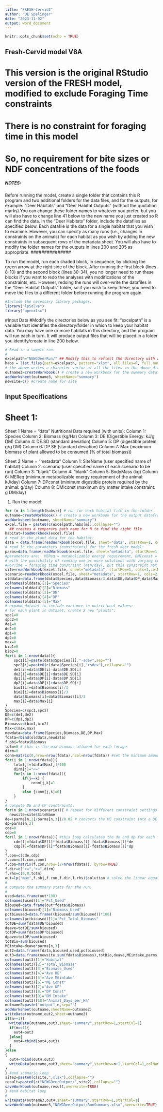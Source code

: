 ```yaml
---
title: "FRESH-Cervid2"
author: "DE Spalinger"
date: "2023-11-02"
output: word_document
---
```


```r
knitr::opts_chunk$set(echo = TRUE)
```

## Fresh-Cervid model V8A
# This version is the original RStudio version of the FRESH model, modified to exclude Foraging Time constraints
# There is no constraint for foraging time in this model
# So, no requirement for bite sizes or NDF concentrations of the foods


#################
#####  NOTES:
################

Before running the model, create a single folder that contains this R program and two additional folders for the data files, and for the outputs, for example:
 "Deer Habitats" and "Deer Habitat Outputs" (without the quotation marks).You can change these folder names to whatever you prefer, but you will also have to change line 41 below to the new name you just created so R can find the data.  In the "Deer Habitats" folder, include the datafiles as specified below.  Each datafile is the data for a single habitat that you wish to examine. However, you can specify as many runs (i.e., changes in constraints on the animals) for each habitat as you wish by adding the new constraints in subsequent rows of the metadata sheet.
 You will also have to modify the folder names for the outputs in lines 200 and 205 as appropriate. 
###############

To run the model, run each shaded block, in sequence, by clicking the green arrow at the right side of the block.  After running the first block (lines 8-10) and the second block (lines 30-34), you no longer need to run these blocks if you want to redo the analyses with modifications of the constraints, etc.  However, redoing the runs will over-write the datafiles in the "Deer Habitat Outputs" folder, so if you wish to keep these, you need to move the files to a different folder before running the program again.


```r
#Include the necessary library packages:
library("lpSolve")
library("openxlsx")
```
#Input Data
#Modify the directories below as you see fit:  "excelpath" is a variable that identifies the directory/folder in which to keep your habitat data.  You may have one or more habitats in this directory, and the program will run each in turn.  It will produce output files that will be placed in a folder you identify/create in line 200 below.

```r
# Read in a sample run:
#
excelpath="NEWGDeerRun/" ## Modify this to reflect the directory with all files to be analyzed
habs = list.files(path=excelpath, pattern="xlsx", all.files=F, full.names=F, recursive=FALSE, ignore.case=T,include.dirs=FALSE)  ## If using convert XLS, ignore.case must be TRUE
# the above writes a character vector of all the files in the above dir
outname3=createWorkbook() # create a new workbook for the summary dataframe of all habitats
addWorksheet(outname3, sheetName="summary")
newsite=c() #create name for site

```

## Input Specifications
# Sheet 1:
  Sheet 1 Name = "data"
  Nutritional Data required (with units):
    Column 1: Species
    Column 2: Biomass (kg/Ha)
    Column 3: DE (Digestible Energy: kJ/g DM)
    Column 4: DE.SD (standard deviation)
    Column 5: DP (digestible protein: g/g DM)
    Column 6: DP.SE (standard deviation)
    Column 7: Max (maximum biomass of plant allowed to be consumed (% of total biomass))
  
  Sheet 2 Name = "metadata"
    Column 1: SiteName (user specified name of habitat)
    Column 2: scenario (user specified name of each scenario to be run)
    Column 3: "blank"
    Column 4: "blank"
    Column 5: BodyMass (kg)
    Column 6: MEReq (minimum metabolizable energy requirement of the animal: kJ/day)
    Column 7: DPconst (minimum digestible protein required by the animal: g/day)
    Column 8: DMIconst (maximum dry matter intake constraint: g DM/day)
    
#. Run the model:
```r
for (m in 1:length(habs)){ # run for each habitat file in the folder
outname=createWorkbook() # create a new workbook for the output dataframe of each habitat run
addWorksheet(outname, sheetName="summary")
excel.file = paste0(c(excelpath,habs[m]),collapse="")
  ## creates a temporary path name for R to find the right file
habitat=loadWorkbook(excel.file)
# read in the plant data for the habitat:
data = data.frame(readWorkbook(excel.file, sheet="data", startRow=1, colNames=TRUE))
# read in the parameters (constraints) for the fresh deer model:
parms=data.frame(readWorkbook(excel.file, sheet="metadata", startRow=1, cols=c(4:6),colNames=TRUE))
#parameters are:  MEReq = metabolizable energy requirement, DMIconst = the dry matter intake constraint,  and DPconst = the digestible protein constraint
# with the possibility of running one or more solutions with varying constraints
#ForTime = foraging time constraint (min/day), but this constraint not implemented in this version
site=readWorkbook(excel.file, sheet="metadata", startRow=1, cols=1,colNames=TRUE) # reads in the site name for this run
scenario=readWorkbook(excel.file, sheet="metadata", startRow=1, cols=2,colNames=TRUE) # reads in the Scenarios for this run
olddata=data.frame(data$Species,data$Biomass/3,data$DE,data$DP,data$Max)
colnames(olddata)[1]="Species"
colnames(olddata)[2]="Biomass"
colnames(olddata)[3]="DE"
colnames(olddata)[4]="DP"
colnames(olddata)[5]="Max"
# expand dataset to include variance in nutritional values:
# for each plant in dataset, create 2 new "plants":
spc1=0
spc2=0
de1=0
de2=0
dp1=0
dp2=0
max=0
bio1=0
bio2=0
for(i in 1:nrow(data)){
	spc1[i]=paste(data$Species[i],"-sdev",sep="")
	spc2[i]=paste0(c(data$Species[i],"+sdev"),collapse="")
	de1[i]=data$DE[i]-data$DE.SD[i]
	de2[i]=data$DE[i]+data$DE.SD[i]
	dp1[i]=data$DP[i]-data$DP.SD[i]
	dp2[i]=data$DP[i]+data$DP.SD[i]
	bio1[i]=data$Biomass[i]/3
	bio2[i]=data$Biomass[i]/3
	data$Biomass[i]=data$Biomass[i]/3
	max[i]=data$Max[i]	
}
Species=c(spc1,spc2)
DE=c(de1,de2)
DP=c(dp1,dp2)
Biomass=c(bio1,bio2)
Max=c(max,max)
newdata=data.frame(Species,Biomass,DE,DP,Max)
fdata=rbind(olddata,newdata)
f.obj=fdata$Biomass
totm=0 # this is the max biomass allowed for each forage
dirm=0
conm=matrix(0,nrow=nrow(fdata),ncol=nrow(fdata)) #set the minimum amount allowed for any forage
for(j in 1:nrow(fdata)){
	totm[j]=fdata$Max[j]/100
	dirm[j]="<="
	for(k in 1:nrow(fdata)){
		if(j==k) {
			conm[j,k]=1
		}
		else {conm[j,k]=0}
	}
}
# compute DE and CP constraints:
for(n in 1:nrow(scenario)){	# repeat for different constraint settings in each habitat
  newsite=site$SiteName
de=(parms[n,1]/parms[n,3])/0.82 # converts the ME constraint into a DE constraint, assuming a metabolizable energy coefficient of 0.82
dp=parms[n,2]
cde=0
cdp=0
for(l in 1:nrow(fdata)){ #this loop calculates the de and dp for each food relative to the constrained requirements
	cde[l]=fdata$DE[l]*fdata$Biomass[l]-fdata$Biomass[l]*de
	cdp[l]=fdata$DP[l]*fdata$Biomass[l]-fdata$Biomass[l]*dp
}
f.con=c(cde,cdp)
f.con=c(f.con,conm)
f.con=matrix(f.con,nrow=(2+nrow(fdata)), byrow=TRUE)
f.dir=c(">=",">=",dirm)
f.rhs=c(0,0,totm)
out=lp("max",f.obj,f.con,f.dir,f.rhs)$solution # solve the linear equations
#
# compute the summary stats for the run:
#
used=data.frame(out*100)
colnames(used)[1]="Pct_Used"
bioused=data.frame(out*fdata$Biomass)
colnames(bioused)[1]="Biomass_Used"
pctbioused=data.frame((bioused/sum(bioused))*100)
colnames(pctbioused)[1]="Pct_Total_Biomass"
totDE=sum(fdata$DE*bioused)
deave=totDE/sum(bioused)
totDP=sum(fdata$DP*bioused)
dpave=totDP/sum(bioused)
totBio=sum(bioused)
MEintake=deave*parms[n,3]
out2=data.frame(fdata,bioused,used,pctbioused)
out3=data.frame(newsite,sum(fdata$Biomass),totBio,deave,MEintake,parms[n,1],dpave,parms[n,2],parms[n,3],totBio/(parms[n,3]/1000))
colnames(out3)[1]="Habitat"
colnames(out3)[2]="Total_Biomass"
colnames(out3)[3]="Biomass_Used"
colnames(out3)[4]="Ave DE"
colnames(out3)[5]="Ave MEintake"
colnames(out3)[6]="ME Const"
colnames(out3)[7]="Ave DP"
colnames(out3)[8]="DP Const"
colnames(out3)[9]="DM Intake"
colnames(out3)[10]="Animal_Days_per_Ha"
outname2=paste("output",n,sep="")
addWorksheet(outname,sheetName=outname2)
writeData(outname,out2,sheet=outname2)
if(n==1){
  writeData(outname,out3,sheet="summary",startRow=1,startCol=1)
  if(m==1){
    out4=out3
  }else{
    out4=rbind(out4,out3)
  }
}else
{
  out4=rbind(out4,out3)
  writeData(outname,out3,sheet="summary",startRow=n+1,startCol=1,colNames=FALSE)
}
} #end scenario loop
site2=paste0(c(site,".xlsx"),collapse="")
result=paste0(c("NEWGDeerOutput/",site2),collapse="")
saveWorkbook(outname,result,overwrite=TRUE)
} #end habitat loop
#
writeData(outname3,out4,sheet="summary",startRow=1,startCol=1)
saveWorkbook(outname3,"NEWGDeerOutput/RunSummary.xlsx",overwrite=TRUE)

```

